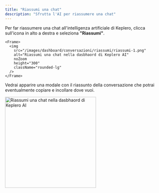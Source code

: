 ```yaml
---
title: "Riassumi una chat"
description: "Sfrutta l'AI per riassumere una chat"
---
```


Per far riassumere una chat all'intelligenza artificiale di Keplero, clicca sull'icona in alto a destra e seleziona **"Riassumi"**.

    <Frame>
      <img
        src="/images/dashboard/conversazioni/riassumi/riassumi-1.png"
        alt="Riassumi una chat nella dasbhaord di Keplero AI"
        noZoom
        height="300"
        className="rounded-lg"
      />
    </Frame>

Vedrai apparire una modale con il riassunto della conversazione che potrai eventualmente copiare e incollare dove vuoi.

<Frame>
  <img
    src="/images/dashboard/conversazioni/riassumi/riassumi-2.png"
    alt="Riassumi una chat nella dasbhaord di Keplero AI"
    noZoom
    height="300"
    className="rounded-lg"
  />
</Frame>